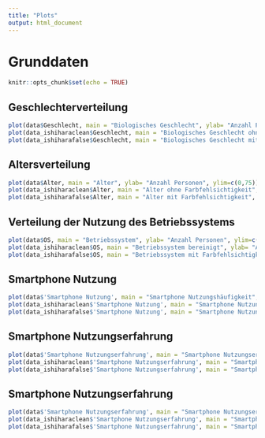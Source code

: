 ```yaml
---
title: "Plots"
output: html_document
---
```

# Grunddaten
```r
knitr::opts_chunk$set(echo = TRUE)

```

## Geschlechterverteilung
```r
plot(data$Geschlecht, main = "Biologisches Geschlecht", ylab= "Anzahl Personen", ylim=c(0,100))
plot(data_ishiharaclean$Geschlecht, main = "Biologisches Geschlecht ohne Farbfehlsichtigkeit", ylab= "Anzahl Personen", ylim=c(0,100))
plot(data_ishiharafalse$Geschlecht, main = "Biologisches Geschlecht mit Farbfehlsichtigkeit", ylab= "Anzahl Personen", ylim=c(0,25))
```

## Altersverteilung 

```r
plot(data$Alter, main = "Alter", ylab= "Anzahl Personen", ylim=c(0,75))
plot(data_ishiharaclean$Alter, main = "Alter ohne Farbfehlsichtigkeit", ylab= "Anzahl Personen", ylim=c(0,60))
plot(data_ishiharafalse$Alter, main = "Alter mit Farbfehlsichtigkeit", ylab= "Anzahl Personen", ylim=c(0,15))
```

## Verteilung der Nutzung des Betriebssystems
```r
plot(data$OS, main = "Betriebssystem", ylab= "Anzahl Personen", ylim=c(0,80))
plot(data_ishiharaclean$OS, main = "Betriebssystem bereinigt", ylab= "Anzahl Personen", ylim=c(0,80))
plot(data_ishiharafalse$OS, main = "Betriebssystem mit Farbfehlsichtigkeit", ylab= "Anzahl Personen", ylim=c(0,15))
```

## Smartphone Nutzung
```r
plot(data$'Smartphone Nutzung', main = "Smartphone Nutzungshäufigkeit", ylab= "Anzahl Personen", ylim=c(0,110))
plot(data_ishiharaclean$'Smartphone Nutzung', main = "Smartphone Nutzungshäufigkeit bereinigt", ylab= "Anzahl Personen", ylim=c(0,110))
plot(data_ishiharafalse$'Smartphone Nutzung', main = "Smartphone Nutzungshäufigkeit mit Farbfehlsichtigkeit", ylab= "Anzahl Personen", ylim=c(0,20))
```

## Smartphone Nutzungserfahrung
```r
plot(data$'Smartphone Nutzungserfahrung', main = "Smartphone Nutzungserfahrung", ylab= "Anzahl Personen", ylim=c(0,70))
plot(data_ishiharaclean$'Smartphone Nutzungserfahrung', main = "Smartphone Nutzungserfahrung bereinigt", ylab= "Anzahl Personen", ylim=c(0,70))
plot(data_ishiharafalse$'Smartphone Nutzungserfahrung', main = "Smartphone Nutzungserfahrung mit Farbfehlsichtigkeit", ylab= "Anzahl Personen", ylim=c(0,15))
```
## Smartphone Nutzungserfahrung
```r
plot(data$'Smartphone Nutzungserfahrung', main = "Smartphone Nutzungserfahrung", ylab= "Anzahl Personen", ylim=c(0,70))
plot(data_ishiharaclean$'Smartphone Nutzungserfahrung', main = "Smartphone Nutzungserfahrung bereinigt", ylab= "Anzahl Personen", ylim=c(0,70))
plot(data_ishiharafalse$'Smartphone Nutzungserfahrung', main = "Smartphone Nutzungserfahrung mit Farbfehlsichtigkeit", ylab= "Anzahl Personen", ylim=c(0,15))
```
